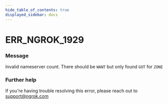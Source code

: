 ```yaml
---
hide_table_of_contents: true
displayed_sidebar: docs
---
```



# ERR_NGROK_1929

### Message
Invalid nameserver count. There should be `WANT` but only found `GOT` for `ZONE`

<ErrorDetails error='err_ngrok_1929' />


### Further help
If you're having trouble resolving this error, please reach out to [support@ngrok.com](mailto:support@ngrok.com?subject=Help%20with%20ERR_NGROK_1929)

